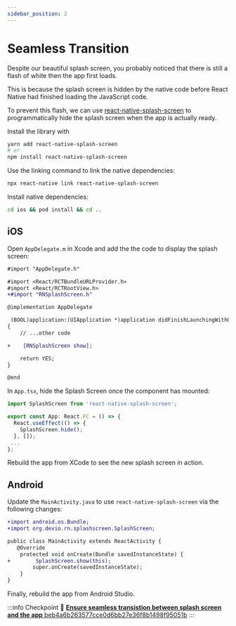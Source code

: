 ```yaml
---
sidebar_position: 2
---
```



# Seamless Transition

Despite our beautiful splash screen, you probably noticed that there is still a flash of white then the app first loads.

This is because the splash screen is hidden by the native code before React Native had finished loading the JavaScript code.

To prevent this flash, we can use [react-native-splash-screen](https://github.com/crazycodeboy/react-native-splash-screen) to programmatically hide the splash screen when the app is actually ready.

Install the library with

```bash
yarn add react-native-splash-screen
# or
npm install react-native-splash-screen
```

Use the linking command to link the native dependencies:

```bash
npx react-native link react-native-splash-screen
```

Install native dependencies:

```bash
cd ios && pod install && cd ..
```

## iOS

Open `AppDelegate.m` in Xcode and add the the code to display the splash screen:

```diff
#import "AppDelegate.h"

#import <React/RCTBundleURLProvider.h>
#import <React/RCTRootView.h>
+#import "RNSplashScreen.h"

@implementation AppDelegate

 (BOOL)application:(UIApplication *)application didFinishLaunchingWithOptions:(NSDictionary *)launchOptions
{
    // ...other code

+    [RNSplashScreen show];

    return YES;
}

@end
```

In `App.tsx`, hide the Splash Screen once the component has mounted:

```js
import SplashScreen from 'react-native-splash-screen';

export const App: React.FC = () => {
  React.useEffect(() => {
    SplashScreen.hide();
  }, []);
 ...
};

```

Rebuild the app from XCode to see the new splash screen in action.

## Android

Update the `MainActivity.java` to use `react-native-splash-screen` via the following changes:

```diff
+import android.os.Bundle;
+import org.devio.rn.splashscreen.SplashScreen;

public class MainActivity extends ReactActivity {
   @Override
    protected void onCreate(Bundle savedInstanceState) {
+        SplashScreen.show(this);
        super.onCreate(savedInstanceState);
    }
}
```

Finally, rebuild the app from Android Studio.

:::info Checkpoint 🔗
[**Ensure seamless transistion between splash screen and the app** beb4a6b263577cce0d6bb27e36f8b1498f95051b](https://github.com/kadikraman/MoodTracker/commit/beb4a6b263577cce0d6bb27e36f8b1498f95051b)
:::
